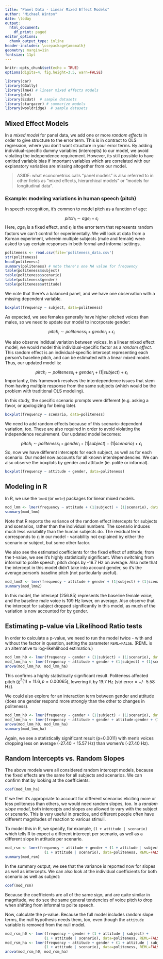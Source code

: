 ```yaml
---
title: "Panel Data - Linear Mixed Effect Models"
author: "Michael Winton"
date: \today
output:
  html_document:
    df_print: paged
editor_options:
  chunk_output_type: inline
header-includes: \usepackage{amsmath}
geometry: margin=1in
fontsize: 11pt
---
```


```r
knitr::opts_chunk$set(echo = TRUE)
options(digits=4, fig.height=3.5, warn=FALSE)

library(car)
library(GGally)
library(lme4) # linear mixed effects models
library(plm)
library(Ecdat)  # sample datasets
library(stargazer) # summarize models
library(wooldridge)  # sample datasets
```

## Mixed Effect Models

In a _mixed model_ for panel data, we add one or more _random effects_ in order to give structure to the error term.  This is in contract to OLS regression, where you don't want structure in your error terms.  By adding individual-specific dummy variables (intercepts) to our model, we avoid violating the independence requirement.  However, its still possible to have omitted variable bias if important variables which are correlated with our explanatory variables are missing altogether from our model.

> ASIDE: what econometrics calls "panel models" is also referred to in other fields as "mixed effects, hierarchical models" or "models for longitudinal data".

### Example: modeling variations in human speech (pitch)

In speech recognition, it's common to model pitch as a function of age:

$$ pitch_i \sim   age_i + \epsilon_i$$
Here, $age_i$ is a fixed effect, and $\epsilon_i$ is the error term that represents random factors we can't control for experimentally.   We will look at data from a Korean experiment, wherein multiple subjects (male and female) were asked to say certain responses in both formal and informal settings.  
```r
politeness <- read.csv(file='politeness_data.csv')
str(politeness)
head(politeness)
summary(politeness) # note there's one NA value for frequency
table(politeness$subject)
table(politeness$scenario)
table(politeness$gender)
table(politeness$attitude)
```
We note that there's a balanced panel, and we have one observation with a missing dependent variable. 

```r
boxplot(frequency ~ subject, data=politeness)
```

As expected, we see females generally have higher pitched voices than males, so we need to update our model to incorporate gender:

$$ pitch_i \sim   politeness_i + gender_i + \epsilon_i$$

We also observe indidual variation between voices. In a linear mixed effect model, we would model this individual-specific factor as a _random effect_.  This random effect is an individual-specific intercept representing each person's baseline pitch, and can be estimated with a linear mixed model. Thus, our updated model is:

$$pitch_i \sim  politeness_i + gender_i + (1 | subject) + \epsilon_i$$
Importantly, this framework resolves the interdependence issues that stem from having multiple response from the same subjects (which would be the problem with traditional OLS modeling).

In this study, the specific scenario prompts were different (e.g. asking a favor, or apologizing for being late).  
```r
boxplot(frequency ~ scenario, data=politeness)
```

We need to add random effects because of this scenario-dependent variation, too.  These are also required in order to avoid violating the independence requirement.  Our updated model becomes:

$$pitch_i \sim  politeness_i + gender_i + (1 | subject) + (1 | scenario) + \epsilon_i$$
So, now we have different intercepts for each subject, as well as for each scenario.  Our model now accounts for all known interdependencies.  We can also observe the boxplots by gender and attitude (ie. polite or informal).

```r
boxplot(frequency ~ attitude + gender, data=politeness)
```


## Modeling in R

In R, we use the `lme4` (or `nmle`) packages for linear mixed models.

```r
mod_lmm <- lmer(frequency ~ attitude + (1|subject) + (1|scenario), data=politeness)
summary(mod_lmm)
```

Note that R reports the variance of the random effect intercepts for subjects and scenarios, rather than the individual numbers.  The scenario induces much less variability than the human subjects do.   The residual term corresponds to $\epsilon_i$ in our model - variability not explained by either the scenario or subject, but some other factor.

We also see the estimated coefficients for the fixed effect of attitude; from the t-value, we see it's highly statistically significant.   When switching from informal to polite speech, pitch drops by -19.7 Hz on average.  Also note that the intercept in this model didn't take into account gender, so it's the average person's baseline pitch (not particularly useful).

```r
mod_lmm2 <- lmer(frequency ~ attitude + gender + (1|subject) + (1|scenario), data=politeness)
summary(mod_lmm2)
```

In this model, the intercept (256.85) represents the baseline female voice, and the baseline male voice is 109 Hz lower, on average.  Also observe that the intercept for subject dropped significantly in this model, as much of the variation is now accounted for by gender.

## Estimating p-value via Likelihood Ratio tests

In order to calculate a p-value, we need to run the model twice - with and without the factor in question, setting the parameter `REML=FALSE`.  (REML is an alternative to log-likehlihood estimation.)

```r
mod_lmm_h0 <- lmer(frequency ~ gender + (1|subject) + (1|scenario), data=politeness, REML=FALSE)
mod_lmm_ha <- lmer(frequency ~ attitude + gender + (1|subject) + (1|scenario), data=politeness, REML=FALSE)
anova(mod_lmm_h0, mod_lmm_ha)
```

This confirms a highly statistically significant result.  Politeness affected pitch ($\chi^2(1)=11.6, p=0.00065$), lowering it by 19.7 Hz (std error = +/- 5.58 Hz).

We could also explore for an interaction term between gender and attitude (does one gender respond more strongly than the other to changes in politeness).

```r
mod_lmm_h0 <- lmer(frequency ~ gender + (1|subject) + (1|scenario), data=politeness, REML=FALSE)
mod_lmm_ha <- lmer(frequency ~ attitude + gender + attitude:gender + (1|subject) + (1|scenario), data=politeness, REML=FALSE)
anova(mod_lmm_h0, mod_lmm_ha)
summary(mod_lmm_ha)
```

Again, we see a statistically significant result (p=0.0011) with men's voices dropping less on average (-27.40 + 15.57 Hz) than women's (-27.40 Hz).

## Random Intercepts vs. Random Slopes 

The above models were all considered random intercept models, because the fixed effects are the same for all subjects and scenarios.  We can confirm that by looking at the coefficients:

```r
coef(mod_lmm_ha)
```

If we feel it's appropriate to account for different scenarios eliciting more or less politeness than others, we would need random slopes, too.  In a _random slope model_, both intercepts and slopes are allowed to vary with the subject or scenario.  This is very useful in practice, and different people often have different magnitudes of reaction to various stimuli.

To model this in R, we specify, for example, `(1 + attitude | scenario)` which tells R to expect a different intercept per scenario, as well as a different slope in attitude per scenario.

```r
mod_rsm <- lmer(frequency ~ attitude + gender + (1 + attitude | subject) +
                  (1 + attitude | scenario), data=politeness, REML=FALSE)
summary(mod_rsm)
```

In the summary output, we see that the variance is reported now for slopes as well as intercepts.  We can also look at the individual coefficients for both scenario as well as subject:

```r
coef(mod_rsm)
```
Because the coefficients are all of the same sign, and are quite similar in magnitude, we do see the same general tendencies of voice pitch to drop when shifting from informal to polite speech.  

Now, calculate the p-value.  Because the full model includes random slope terms, the null hypothesis needs them, too, even though the `attitude` variable is removed from the null model.

```r
mod_rsm_h0 <- lmer(frequency ~ gender + (1 + attitude | subject) +
                  (1 + attitude | scenario), data=politeness, REML=FALSE)
mod_rsm_ha <- lmer(frequency ~ attitude + gender + (1 + attitude | subject) +
                  (1 + attitude | scenario), data=politeness, REML=FALSE)
anova(mod_rsm_h0, mod_rsm_ha)
```

